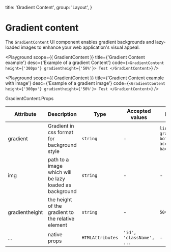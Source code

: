 
  title: 'Gradient Content',
  group: 'Layout',
}

# Gradient content

The `GradientContent` UI component enables gradient backgrounds and lazy-loaded images to enhance your web application's visual appeal.


<Playground
  scope={{ GradientContent }}
  title={'Gradient Content example'}
  desc={'Example of a gradient Content'}
  code={`
  <GradientContent height={'300px'} gradientheight={'50%'}>
    Test
  </GradientContent>
  `}
/>

<Playground
  scope={{ GradientContent }}
  title={'Gradient Content example with image'}
  desc={'Example of a gradient image'}
  code={`
  <GradientContent height={'300px'} gradientheight={'50%'}>
    Test
  </GradientContent>
  `}
/>

<Attributes edit="/app/components/gradient-content.mdx">
<Attributes.Title>GradientContent.Props</Attributes.Title>

| Attribute      | Description                                             | Type             | Accepted values          | Default                                             |
| -------------- | ------------------------------------------------------- | ---------------- | ------------------------ | --------------------------------------------------- |
| gradient       | Gradient in css format for background style             | `string`         | -                        | `linear-gradient(to bottom, accents_1, background)` |
| img            | path to a image which will be lazy loaded as background | `string`         | -                        | -                                                   |
| gradientheight | the height of the gradient to the relative element      | `string`         | -                        | `50vh`                                              |
| ...            | native props                                            | `HTMLAttributes` | `'id', 'className', ...` | -                                                   |

</Attributes>
